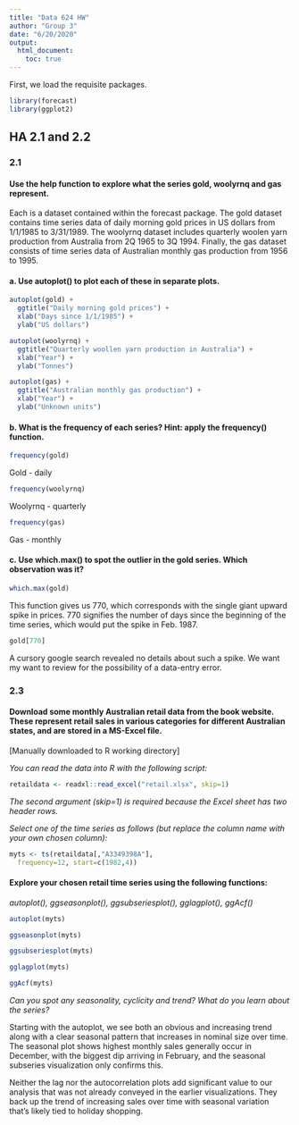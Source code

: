 ---
title: "Data 624 HW"
author: "Group 3"
date: "6/20/2020"
output: 
  html_document:
    toc: true
---

First, we load the requisite packages.  

```{r}
library(forecast)
library(ggplot2)
```

## HA 2.1 and 2.2

### 2.1 

#### Use the help function to explore what the series gold, woolyrnq and gas represent.

Each is a dataset contained within the forecast package. The gold dataset contains time series data of daily morning gold prices in US dollars from 1/1/1985 to 3/31/1989. The woolyrnq dataset includes quarterly woolen yarn production from Australia from 2Q 1965 to 3Q 1994. Finally, the gas dataset consists of time series data of Australian monthly gas production from 1956 to 1995.

#### a. Use autoplot() to plot each of these in separate plots. 
  
```{r}
autoplot(gold) +
  ggtitle("Daily morning gold prices") +
  xlab("Days since 1/1/1985") +
  ylab("US dollars")
```
```{r}
autoplot(woolyrnq) +
  ggtitle("Quarterly woollen yarn production in Australia") +
  xlab("Year") +
  ylab("Tonnes")
```
 
```{r}
autoplot(gas) +
  ggtitle("Australian monthly gas production") +
  xlab("Year") +
  ylab("Unknown units")
```
  
#### b. What is the frequency of each series? Hint: apply the frequency() function. 

```{r}
frequency(gold)
```
Gold - daily
 
```{r}
frequency(woolyrnq)
```
Woolyrnq - quarterly
 
```{r}
frequency(gas)
```
Gas - monthly
  
#### c. Use which.max() to spot the outlier in the gold series. Which observation was it? 
  
```{r}
which.max(gold)
```
This function gives us 770, which corresponds with the single giant upward spike in prices. 770 signifies the number of days since the beginning of the time series, which would put the spike in Feb. 1987.

```{r}
gold[770]
```
A cursory google search revealed no details about such a spike. We want my want to review for the possibility of a data-entry error.


### 2.3

#### Download some monthly Australian retail data from the book website. These represent retail sales in various categories for different Australian states, and are stored in a MS-Excel file.

[Manually downloaded to R working directory]

*You can read the data into R with the following script:*

```{r}
retaildata <- readxl::read_excel("retail.xlsx", skip=1)
```

*The second argument (skip=1) is required because the Excel sheet has two header rows.*

*Select one of the time series as follows (but replace the column name with your own chosen column):*

```{r}
myts <- ts(retaildata[,"A3349398A"],
  frequency=12, start=c(1982,4))
```

#### Explore your chosen retail time series using the following functions:

*autoplot(), ggseasonplot(), ggsubseriesplot(), gglagplot(), ggAcf()*

```{r}
autoplot(myts)
```

```{r}
ggseasonplot(myts)
```

```{r}
ggsubseriesplot(myts)
```

```{r}
gglagplot(myts)
```

```{r}
ggAcf(myts)
```


*Can you spot any seasonality, cyclicity and trend? What do you learn about the series?*

Starting with the autoplot, we see both an obvious and increasing trend along with a clear seasonal pattern that increases in nominal size over time. The seasonal plot shows highest monthly sales generally occur in December, with the biggest dip arriving in February, and the seasonal subseries visualization only confirms this. 

Neither the lag nor the autocorrelation plots add significant value to our analysis that was not already conveyed in the earlier visualizations. They back up the trend of increasing sales over time with seasonal variation that's likely tied to holiday shopping.